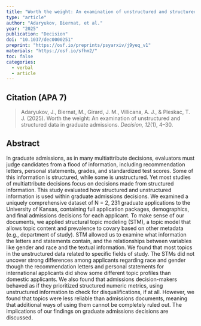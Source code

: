---
title: "Worth the weight: An examination of unstructured and structured data in graduate admissions"
type: "article"
author: "Adaryukov, Biernat, et al."
year: "2025"
publication: "Decision"
doi: "10.1037/dec0000251"
preprint: "https://osf.io/preprints/psyarxiv/j9yeq_v1"
materials: "https://osf.io/sfhm2/"
toc: false
categories:
  - verbal
  - article
---

## Citation (APA 7)

> Adaryukov, J., Biernat, M., Girard, J. M., Villicana, A. J., & Pleskac, T. J. (2025). Worth the weight: An examination of unstructured and structured data in graduate admissions. *Decision, 12*(1), 4--30.

## Abstract

In graduate admissions, as in many multiattribute decisions, evaluators must judge candidates from a flood of information, including recommendation letters, personal statements, grades, and standardized test scores. Some of this information is structured, while some is unstructured. Yet most studies of multiattribute decisions focus on decisions made from structured information. This study evaluated how structured and unstructured information is used within graduate admissions decisions. We examined a uniquely comprehensive dataset of N = 2, 231 graduate applications to the University of Kansas, containing full application packages, demographics, and final admissions decisions for each applicant. To make sense of our documents, we applied structural topic modeling (STM), a topic model that allows topic content and prevalence to covary based on other metadata (e.g., department of study). STM allowed us to examine what information the letters and statements contain, and the relationships between variables like gender and race and the textual information. We found that most topics in the unstructured data related to specific fields of study. The STMs did not uncover strong differences among applicants regarding race and gender though the recommendation letters and personal statements for international applicants did show some different topic profiles than domestic applicants. We also found that admissions decision-makers behaved as if they prioritized structured numeric metrics, using unstructured information to check for disqualifications, if at all. However, we found that topics were less reliable than admissions documents, meaning that additional ways of using them cannot be completely ruled out. The implications of our findings on graduate admissions decisions are discussed.
